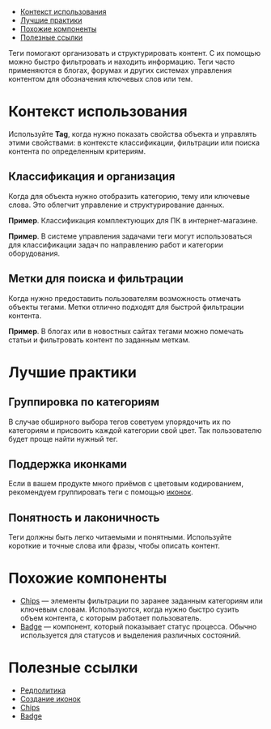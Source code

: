 
<MdxMenu>

- [Контекст использования](#контекст-использования)
- [Лучшие практики](#лучшие-практики)
- [Похожие компоненты](#похожие-компоненты)
- [Полезные ссылки](#полезные-ссылки)

</MdxMenu>

Теги помогают организовать и структурировать контент. С их помощью можно быстро фильтровать и находить информацию. Теги часто применяются в блогах, форумах и других системах управления контентом для обозначения ключевых слов или тем.

<MdxImage src={start_example} />

# Контекст использования

Используйте **Tag**, когда нужно показать свойства объекта и управлять этими свойствами: в контексте классификации, фильтрации или поиска контента по определенным критериям.

## Классификация и организация

Когда для объекта нужно отобразить категорию, тему или ключевые слова. Это облегчит управление и структурирование данных.

**Пример**. Классификация комплектующих для ПК в интернет-магазине.

<MdxImage src={pc} />

**Пример**. В системе управления задачами теги могут использоваться для классификации задач по направлению работ и категории оборудования.

<MdxImage src={tasks} />

## Метки для поиска и фильтрации

Когда нужно предоставить пользователям возможность отмечать объекты тегами. Метки отлично подходят для быстрой фильтрации контента.

**Пример**. В блогах или в новостных сайтах тегами можно помечать статьи и фильтровать контент по заданным меткам.

<MdxImage src={blog} />

# Лучшие практики

## Группировка по категориям

В случае обширного выбора тегов советуем упорядочить их по категориям и присвоить каждой категории свой цвет. Так пользователю будет проще найти нужный тег.

## Поддержка иконками

Если в вашем продукте много приёмов с цветовым кодированием, рекомендуем группировать теги с помощью [иконок](##LIBS.LIB.STAND.TAB/lib:uikit/stand:components-tag-stable/tab:dev/hash:иконка).

## Понятность и лаконичность

Теги должны быть легко читаемыми и понятными. Используйте короткие и точные слова или фразы, чтобы описать контент.

# Похожие компоненты

- [Chips](##LIBS.LIB.STAND/lib:uikit/stand:components-chips-stable) — элементы фильтрации по заранее заданным категориям или ключевым словам. Используются, когда нужно быстро сузить объем контента, с которым работает пользователь.
- [Badge](##LIBS.LIB.STAND/lib:uikit/stand:components-badge-stable) — компонент, который показывает статус процесса. Обычно используется для статусов и выделения различных состояний.

# Полезные ссылки

- [Редполитика](##LIBS.LIB.STAND/lib:portal/stand:guidelines-editorialpolicy)
- [Создание иконок](##LIBS.LIB.STAND/lib:portal/stand:contributers-addicons)
- [Chips](##LIBS.LIB.STAND/lib:uikit/stand:components-chips-stable)
- [Badge](##LIBS.LIB.STAND/lib:uikit/stand:components-badge-stable)
